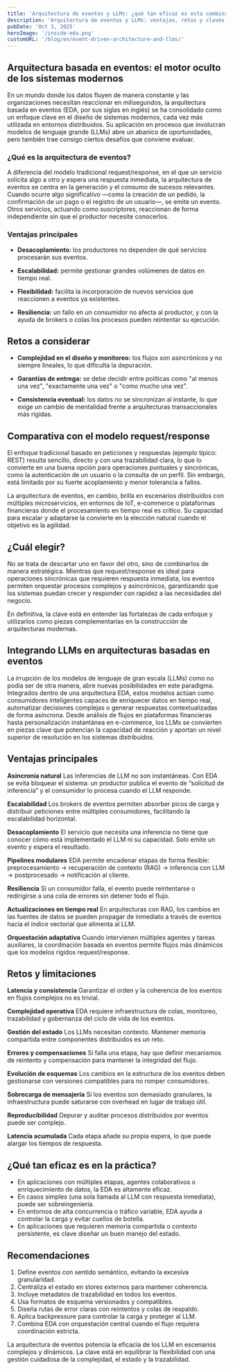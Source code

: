 ```yaml
---
title: 'Arquitectura de eventos y LLMs: ¿qué tan eficaz es esta combinación?'
description: 'Arquitectura de eventos y LLMs: ventajas, retos y claves para aplicar EDA en inteligencia artificial con escalabilidad y resiliencia.'
pubDate: 'Oct 3, 2025'
heroImage: '/inside-eda.png'
customURL: '/blog/en/event-driven-architecture-and-llms/'
---
```

## Arquitectura basada en eventos: el motor oculto de los sistemas modernos

En un mundo donde los datos fluyen de manera constante y las organizaciones necesitan reaccionar en milisegundos, la arquitectura basada en eventos  (EDA, por sus siglas en inglés) se ha consolidado como un enfoque clave en el diseño de sistemas modernos, cada vez más utilizada en entornos distribuidos.  Su aplicación en procesos que involucran modelos de lenguaje grande (LLMs) abre un abanico de oportunidades, pero también trae consigo ciertos desafíos que conviene evaluar.

### ¿Qué es la arquitectura de eventos?

A diferencia del modelo tradicional request/response, en el que un servicio solicita algo a otro y espera una respuesta inmediata, la arquitectura de eventos se centra en la generación y el consumo de sucesos relevantes. Cuando ocurre algo significativo —como la creación de un pedido, la confirmación de un pago o el registro de un usuario—, se emite un evento. Otros servicios, actuando como suscriptores, reaccionan de forma independiente sin que el productor necesite conocerlos.

### Ventajas principales

- **Desacoplamiento:** los productores no dependen de qué servicios procesarán sus eventos.

- **Escalabilidad:** permite gestionar grandes volúmenes de datos en tiempo real.

- **Flexibilidad:** facilita la incorporación de nuevos servicios que reaccionen a eventos ya existentes.

- **Resiliencia:** un fallo en un consumidor no afecta al productor, y con la ayuda de brokers o colas los procesos pueden reintentar su ejecución.

## Retos a considerar

- **Complejidad en el diseño y monitoreo:** los flujos son asincrónicos y no siempre lineales, lo que dificulta la depuración.

- **Garantías de entrega:** se debe decidir entre políticas como "al menos una vez", "exactamente una vez" o "como mucho una vez".

- **Consistencia eventual:** los datos no se sincronizan al instante, lo que exige un cambio de mentalidad frente a arquitecturas transaccionales más rígidas.

## Comparativa con el modelo request/response

El enfoque tradicional basado en peticiones y respuestas (ejemplo típico: REST) resulta sencillo, directo y con una trazabilidad clara, lo que lo convierte en una buena opción para operaciones puntuales y sincrónicas, como la autenticación de un usuario o la consulta de un perfil. Sin embargo, está limitado por su fuerte acoplamiento y menor tolerancia a fallos.

La arquitectura de eventos, en cambio, brilla en escenarios distribuidos con múltiples microservicios, en entornos de IoT, e-commerce o plataformas financieras donde el procesamiento en tiempo real es crítico. Su capacidad para escalar y adaptarse la convierte en la elección natural cuando el objetivo es la agilidad.

## ¿Cuál elegir?

No se trata de descartar uno en favor del otro, sino de combinarlos de manera estratégica. Mientras que request/response es ideal para operaciones sincrónicas que requieren respuesta inmediata, los eventos permiten orquestar procesos complejos y asincrónicos, garantizando que los sistemas puedan crecer y responder con rapidez a las necesidades del negocio.

En definitiva, la clave está en entender las fortalezas de cada enfoque y utilizarlos como piezas complementarias en la construcción de arquitecturas modernas.

## Integrando LLMs en arquitecturas basadas en eventos

La irrupción de los modelos de lenguaje de gran escala (LLMs) como no podía ser de otra manera, abre nuevas posibilidades en este paradigma. Integrados dentro de una arquitectura EDA, estos modelos actúan como consumidores inteligentes capaces de enriquecer datos en tiempo real, automatizar decisiones complejas o generar respuestas contextualizadas de forma asíncrona. Desde análisis de flujos en plataformas financieras hasta personalización instantánea en e-commerce, los LLMs se convierten en piezas clave que potencian la capacidad de reacción y aportan un nivel superior de resolución en los sistemas distribuidos.

## Ventajas principales

**Asincronía natural**
Las inferencias de LLM no son instantáneas. Con EDA se evita bloquear el sistema: un productor publica el evento de “solicitud de inferencia” y el consumidor lo procesa cuando el LLM responde.

**Escalabilidad**
Los brokers de eventos permiten absorber picos de carga y distribuir peticiones entre múltiples consumidores, facilitando la escalabilidad horizontal.

**Desacoplamiento**
El servicio que necesita una inferencia no tiene que conocer cómo está implementado el LLM ni su capacidad. Solo emite un evento y espera el resultado.

**Pipelines modulares**
EDA permite encadenar etapas de forma flexible: preprocesamiento → recuperación de contexto (RAG) → inferencia con LLM → postprocesado → notificación al cliente.

**Resiliencia**
Si un consumidor falla, el evento puede reintentarse o redirigirse a una cola de errores sin detener todo el flujo.

**Actualizaciones en tiempo real**
En arquitecturas con RAG, los cambios en las fuentes de datos se pueden propagar de inmediato a través de eventos hacia el índice vectorial que alimenta al LLM.

**Orquestación adaptativa**
Cuando intervienen múltiples agentes y tareas auxiliares, la coordinación basada en eventos permite flujos más dinámicos que los modelos rígidos request/response.

## Retos y limitaciones

**Latencia y consistencia**
Garantizar el orden y la coherencia de los eventos en flujos complejos no es trivial.

**Complejidad operativa**
EDA requiere infraestructura de colas, monitoreo, trazabilidad y gobernanza del ciclo de vida de los eventos.

**Gestión del estado**
Los LLMs necesitan contexto. Mantener memoria compartida entre componentes distribuidos es un reto.

**Errores y compensaciones**
Si falla una etapa, hay que definir mecanismos de reintento y compensación para mantener la integridad del flujo.

**Evolución de esquemas**
Los cambios en la estructura de los eventos deben gestionarse con versiones compatibles para no romper consumidores.

**Sobrecarga de mensajería**
Si los eventos son demasiado granulares, la infraestructura puede saturarse con overhead en lugar de trabajo útil.

**Reproducibilidad**
Depurar y auditar procesos distribuidos por eventos puede ser complejo.

**Latencia acumulada**
Cada etapa añade su propia espera, lo que puede alargar los tiempos de respuesta.

## ¿Qué tan eficaz es en la práctica?

* En aplicaciones con múltiples etapas, agentes colaborativos o enriquecimiento de datos, la EDA es altamente eficaz.
* En casos simples (una sola llamada al LLM con respuesta inmediata), puede ser sobreingeniería.
* En entornos de alta concurrencia o tráfico variable, EDA ayuda a controlar la carga y evitar cuellos de botella.
* En aplicaciones que requieren memoria compartida o contexto persistente, es clave diseñar un buen manejo del estado.

## Recomendaciones

1. Define eventos con sentido semántico, evitando la excesiva granularidad.
2. Centraliza el estado en stores externos para mantener coherencia.
3. Incluye metadatos de trazabilidad en todos los eventos.
4. Usa formatos de esquema versionados y compatibles.
5. Diseña rutas de error claras con reintentos y colas de respaldo.
6. Aplica backpressure para controlar la carga y proteger al LLM.
7. Combina EDA con orquestación central cuando el flujo requiera coordinación estricta.


La arquitectura de eventos potencia la eficacia de los LLM en escenarios complejos y dinámicos. La clave está en equilibrar la flexibilidad con una gestión cuidadosa de la complejidad, el estado y la trazabilidad.
